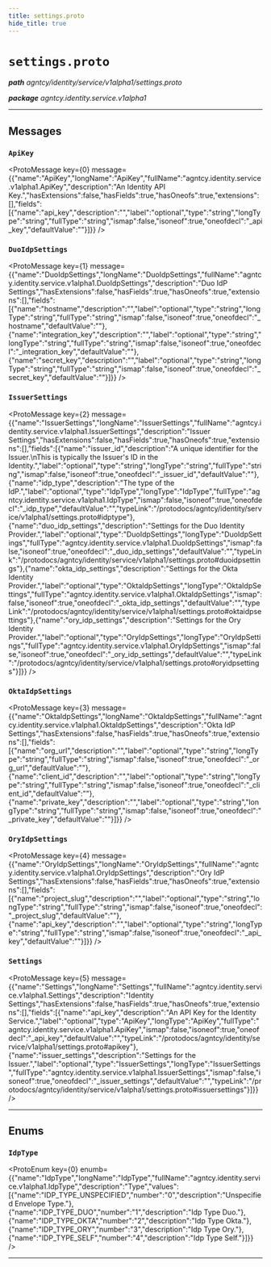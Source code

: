 ```yaml
---
title: settings.proto
hide_title: true
---
```



# `settings.proto`
_**path** agntcy/identity/service/v1alpha1/settings.proto_

_**package** agntcy.identity.service.v1alpha1_



---

## Messages


### `ApiKey`
<ProtoMessage key={0} message={{"name":"ApiKey","longName":"ApiKey","fullName":"agntcy.identity.service.v1alpha1.ApiKey","description":"An Identity API Key.","hasExtensions":false,"hasFields":true,"hasOneofs":true,"extensions":[],"fields":[{"name":"api_key","description":"","label":"optional","type":"string","longType":"string","fullType":"string","ismap":false,"isoneof":true,"oneofdecl":"_api_key","defaultValue":""}]}} />


### `DuoIdpSettings`
<ProtoMessage key={1} message={{"name":"DuoIdpSettings","longName":"DuoIdpSettings","fullName":"agntcy.identity.service.v1alpha1.DuoIdpSettings","description":"Duo IdP Settings","hasExtensions":false,"hasFields":true,"hasOneofs":true,"extensions":[],"fields":[{"name":"hostname","description":"","label":"optional","type":"string","longType":"string","fullType":"string","ismap":false,"isoneof":true,"oneofdecl":"_hostname","defaultValue":""},{"name":"integration_key","description":"","label":"optional","type":"string","longType":"string","fullType":"string","ismap":false,"isoneof":true,"oneofdecl":"_integration_key","defaultValue":""},{"name":"secret_key","description":"","label":"optional","type":"string","longType":"string","fullType":"string","ismap":false,"isoneof":true,"oneofdecl":"_secret_key","defaultValue":""}]}} />


### `IssuerSettings`
<ProtoMessage key={2} message={{"name":"IssuerSettings","longName":"IssuerSettings","fullName":"agntcy.identity.service.v1alpha1.IssuerSettings","description":"Issuer Settings","hasExtensions":false,"hasFields":true,"hasOneofs":true,"extensions":[],"fields":[{"name":"issuer_id","description":"A unique identifier for the Issuer.\nThis is typically the Issuer's ID in the Identity.","label":"optional","type":"string","longType":"string","fullType":"string","ismap":false,"isoneof":true,"oneofdecl":"_issuer_id","defaultValue":""},{"name":"idp_type","description":"The type of the IdP.","label":"optional","type":"IdpType","longType":"IdpType","fullType":"agntcy.identity.service.v1alpha1.IdpType","ismap":false,"isoneof":true,"oneofdecl":"_idp_type","defaultValue":"","typeLink":"/protodocs/agntcy/identity/service/v1alpha1/settings.proto#idptype"},{"name":"duo_idp_settings","description":"Settings for the Duo Identity Provider.","label":"optional","type":"DuoIdpSettings","longType":"DuoIdpSettings","fullType":"agntcy.identity.service.v1alpha1.DuoIdpSettings","ismap":false,"isoneof":true,"oneofdecl":"_duo_idp_settings","defaultValue":"","typeLink":"/protodocs/agntcy/identity/service/v1alpha1/settings.proto#duoidpsettings"},{"name":"okta_idp_settings","description":"Settings for the Okta Identity Provider.","label":"optional","type":"OktaIdpSettings","longType":"OktaIdpSettings","fullType":"agntcy.identity.service.v1alpha1.OktaIdpSettings","ismap":false,"isoneof":true,"oneofdecl":"_okta_idp_settings","defaultValue":"","typeLink":"/protodocs/agntcy/identity/service/v1alpha1/settings.proto#oktaidpsettings"},{"name":"ory_idp_settings","description":"Settings for the Ory Identity Provider.","label":"optional","type":"OryIdpSettings","longType":"OryIdpSettings","fullType":"agntcy.identity.service.v1alpha1.OryIdpSettings","ismap":false,"isoneof":true,"oneofdecl":"_ory_idp_settings","defaultValue":"","typeLink":"/protodocs/agntcy/identity/service/v1alpha1/settings.proto#oryidpsettings"}]}} />


### `OktaIdpSettings`
<ProtoMessage key={3} message={{"name":"OktaIdpSettings","longName":"OktaIdpSettings","fullName":"agntcy.identity.service.v1alpha1.OktaIdpSettings","description":"Okta IdP Settings","hasExtensions":false,"hasFields":true,"hasOneofs":true,"extensions":[],"fields":[{"name":"org_url","description":"","label":"optional","type":"string","longType":"string","fullType":"string","ismap":false,"isoneof":true,"oneofdecl":"_org_url","defaultValue":""},{"name":"client_id","description":"","label":"optional","type":"string","longType":"string","fullType":"string","ismap":false,"isoneof":true,"oneofdecl":"_client_id","defaultValue":""},{"name":"private_key","description":"","label":"optional","type":"string","longType":"string","fullType":"string","ismap":false,"isoneof":true,"oneofdecl":"_private_key","defaultValue":""}]}} />


### `OryIdpSettings`
<ProtoMessage key={4} message={{"name":"OryIdpSettings","longName":"OryIdpSettings","fullName":"agntcy.identity.service.v1alpha1.OryIdpSettings","description":"Ory IdP Settings","hasExtensions":false,"hasFields":true,"hasOneofs":true,"extensions":[],"fields":[{"name":"project_slug","description":"","label":"optional","type":"string","longType":"string","fullType":"string","ismap":false,"isoneof":true,"oneofdecl":"_project_slug","defaultValue":""},{"name":"api_key","description":"","label":"optional","type":"string","longType":"string","fullType":"string","ismap":false,"isoneof":true,"oneofdecl":"_api_key","defaultValue":""}]}} />


### `Settings`
<ProtoMessage key={5} message={{"name":"Settings","longName":"Settings","fullName":"agntcy.identity.service.v1alpha1.Settings","description":"Identity Settings","hasExtensions":false,"hasFields":true,"hasOneofs":true,"extensions":[],"fields":[{"name":"api_key","description":"An API Key for the Identity Service.","label":"optional","type":"ApiKey","longType":"ApiKey","fullType":"agntcy.identity.service.v1alpha1.ApiKey","ismap":false,"isoneof":true,"oneofdecl":"_api_key","defaultValue":"","typeLink":"/protodocs/agntcy/identity/service/v1alpha1/settings.proto#apikey"},{"name":"issuer_settings","description":"Settings for the Issuer.","label":"optional","type":"IssuerSettings","longType":"IssuerSettings","fullType":"agntcy.identity.service.v1alpha1.IssuerSettings","ismap":false,"isoneof":true,"oneofdecl":"_issuer_settings","defaultValue":"","typeLink":"/protodocs/agntcy/identity/service/v1alpha1/settings.proto#issuersettings"}]}} />

---
## Enums


### `IdpType`
<ProtoEnum key={0} enumb={{"name":"IdpType","longName":"IdpType","fullName":"agntcy.identity.service.v1alpha1.IdpType","description":"Type","values":[{"name":"IDP_TYPE_UNSPECIFIED","number":"0","description":"Unspecified Envelope Type."},{"name":"IDP_TYPE_DUO","number":"1","description":"Idp Type Duo."},{"name":"IDP_TYPE_OKTA","number":"2","description":"Idp Type Okta."},{"name":"IDP_TYPE_ORY","number":"3","description":"Idp Type Ory."},{"name":"IDP_TYPE_SELF","number":"4","description":"Idp Type Self."}]}} />

---


  